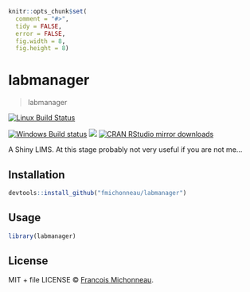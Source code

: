 
```r
knitr::opts_chunk$set(
  comment = "#>",
  tidy = FALSE,
  error = FALSE,
  fig.width = 8,
  fig.height = 8)
```

# labmanager

> labmanager

[![Linux Build Status](https://travis-ci.org/fmichonneau/labmanager.svg?branch=master)](https://travis-ci.org/fmichonneau/labmanager)

[![Windows Build status](https://ci.appveyor.com/api/projects/status/github/fmichonneau/labmanager?svg=true)](https://ci.appveyor.com/project/fmichonneau/labmanager)
[![](http://www.r-pkg.org/badges/version/labmanager)](http://www.r-pkg.org/pkg/labmanager)
[![CRAN RStudio mirror downloads](http://cranlogs.r-pkg.org/badges/labmanager)](http://www.r-pkg.org/pkg/labmanager)


A Shiny LIMS. At this stage probably not very useful if you are not me...

## Installation

```r
devtools::install_github("fmichonneau/labmanager")
```

## Usage

```r
library(labmanager)
```

## License

MIT + file LICENSE © [Francois Michonneau](https://github.com/fmichonneau).
